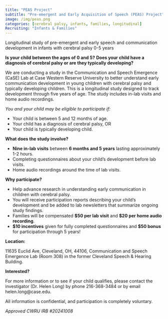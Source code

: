 ```yaml
---
title: "PEAS Project"
subtitle: "Pre-emergent and Early Acquisition of Speech (PEAS) Project"
image: /img/peas.png
categories: [cerebral palsy, infants, families, longitudinal]
Recruiting: "Infants & Families"
---
```


Longitudinal study of pre-emergent and early speech and communication development in infants with cerebral palsy 0-5 years




**Is your child between the ages of 0 and 5?**
**Does your child have a diagnosis of cerebral palsy or are they typically developing?**

We are conducting a study in the Communication and Speech Emergence (CaSE) Lab at Case Western Reserve University to better understand early communication development in young children with cerebral palsy and typically developing children. This is a longitudinal study designed to track development through five years of age. The study includes in-lab visits and home audio recordings. 

*You and your child may be eligible to participate if:*

-	Your child is between 5 and 12 months of age.
-	Your child has a diagnosis of cerebral palsy, OR 
-	Your child is typically developing child.

**What does the study involve?**

-	**Nine in-lab visits** between **6 months and 5 years** lasting approximately 1-2 hours.
-	Completing questionnaires about your child’s development before lab visits.
-	Home audio recordings around the time of lab visits.

**Why participate?**

-	Help advance research in understanding early communication in children with cerebral palsy.
-	You will receive participation reports describing your child’s development and be added to lab newsletters that summarize ongoing study findings.
-	Families will be compensated **\$50 per lab visit** and **$20 per home audio recording**.
- **\$10 incentives** given for fully completed questionnaires and **$50 bonus** for participation through 5 years!

**Location:**

11635 Euclid Ave, Cleveland, OH, 44106, Communication and Speech Emergence Lab (Room 308) in the former Cleveland Speech & Hearing Building.

**Interested?**

For more information or to see if your child qualifies, please contact the investigator (Dr. Helen Long) by phone 216-368-3484 or by email helen.long\@case.edu.

All information is confidential, and participation is completely voluntary.




*Approved CWRU IRB #20241008*
